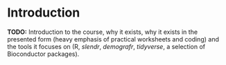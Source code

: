 # Introduction {.unnumbered}

**TODO:** Introduction to the course, why it exists, why it exists in the
presented form (heavy emphasis of practical worksheets and coding) and the
tools it focuses on (R, _slendr_, _demografr_, _tidyverse_, a selection of
Bioconductor packages).